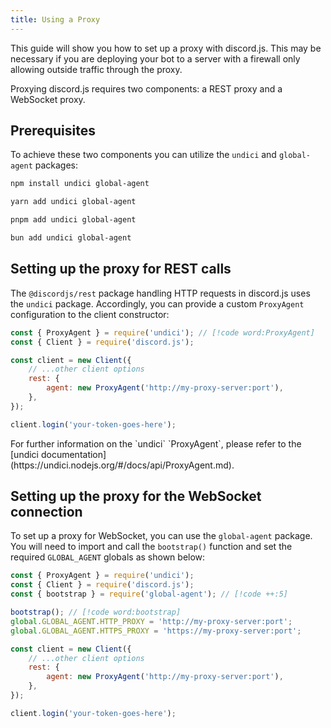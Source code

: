 ```yaml
---
title: Using a Proxy
---
```


This guide will show you how to set up a proxy with discord.js. This may be necessary if you are deploying your bot to a server with a firewall only allowing outside traffic through the proxy.

Proxying discord.js requires two components: a REST proxy and a WebSocket proxy.

## Prerequisites

To achieve these two components you can utilize the `undici` and `global-agent` packages:

```sh tab="npm"
npm install undici global-agent
```

```sh tab="yarn"
yarn add undici global-agent
```

```sh tab="pnpm"
pnpm add undici global-agent
```

```sh tab="bun"
bun add undici global-agent
```

## Setting up the proxy for REST calls

The `@discordjs/rest` package handling HTTP requests in discord.js uses the `undici` package. Accordingly, you can provide a custom `ProxyAgent` configuration to the client constructor:

```js title="index.js" lineNumbers
const { ProxyAgent } = require('undici'); // [!code word:ProxyAgent]
const { Client } = require('discord.js');

const client = new Client({
	// ...other client options
	rest: {
		agent: new ProxyAgent('http://my-proxy-server:port'),
	},
});

client.login('your-token-goes-here');
```

<Callout>
	For further information on the `undici` `ProxyAgent`, please refer to the [undici
	documentation](https://undici.nodejs.org/#/docs/api/ProxyAgent.md).
</Callout>

## Setting up the proxy for the WebSocket connection

To set up a proxy for WebSocket, you can use the `global-agent` package. You will need to import and call the `bootstrap()` function and set the required `GLOBAL_AGENT` globals as shown below:

```js title="index.js" lineNumbers
const { ProxyAgent } = require('undici');
const { Client } = require('discord.js');
const { bootstrap } = require('global-agent'); // [!code ++:5]

bootstrap(); // [!code word:bootstrap]
global.GLOBAL_AGENT.HTTP_PROXY = 'http://my-proxy-server:port';
global.GLOBAL_AGENT.HTTPS_PROXY = 'https://my-proxy-server:port';

const client = new Client({
	// ...other client options
	rest: {
		agent: new ProxyAgent('http://my-proxy-server:port'),
	},
});

client.login('your-token-goes-here');
```
